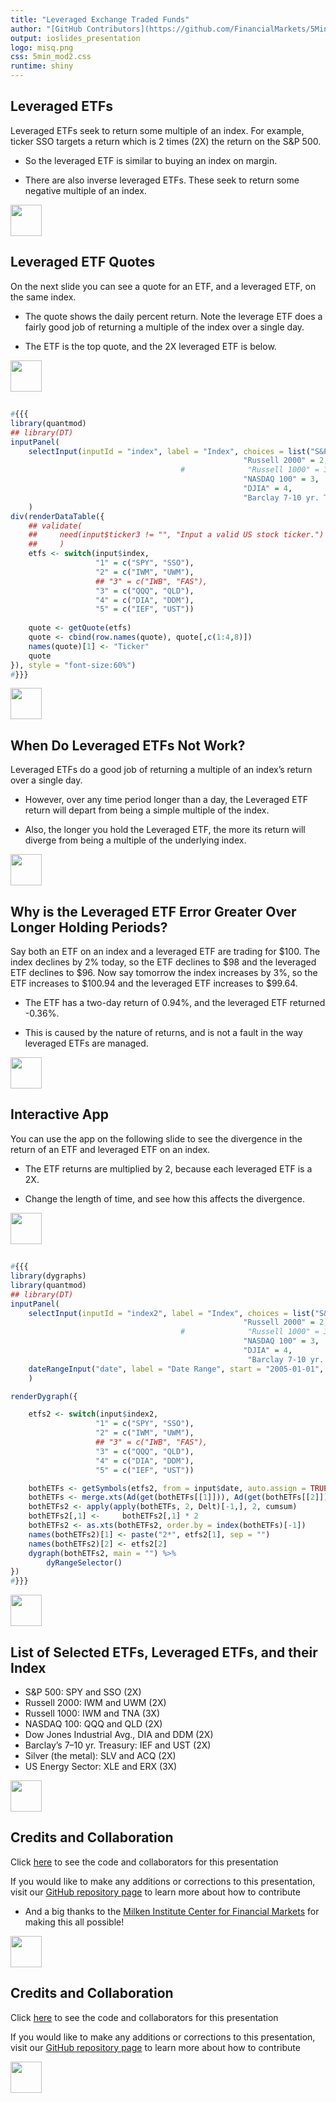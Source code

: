 ```yaml
---
title: "Leveraged Exchange Traded Funds"
author: "[GitHub Contributors](https://github.com/FinancialMarkets/5MinuteFinance/graphs/contributors)"
output: ioslides_presentation
logo: misq.png
css: 5min_mod2.css
runtime: shiny
---
```




## Leveraged ETFs

Leveraged ETFs seek to return some multiple of an index.  For example, ticker SSO targets a return which is 2 times (2X) the return on the S&P 500.

-  So the leveraged ETF is similar to buying an index on margin.

-  There are also inverse leveraged ETFs.  These seek to return some negative multiple of an index.

<div class="MIfooter"><img src="mi.png" style="height:50px;"></div> 

## Leveraged ETF Quotes

On the next slide you can see a quote for an ETF, and a leveraged ETF, on the same index.

-  The quote shows the daily percent return.  Note the leverage ETF does a fairly good job of returning a multiple of the index over a single day.

-  The ETF is the top quote, and the 2X leveraged ETF is below.

<div class="MIfooter"><img src="mi.png" style="height:50px;"></div> 

##

```r
#{{{
library(quantmod)
## library(DT)
inputPanel(
    selectInput(inputId = "index", label = "Index", choices = list("S&P 500" = 1,
                                                    "Russell 2000" = 2,
                                      #              "Russell 1000" = 3, it is a 3x
                                                    "NASDAQ 100" = 3,
                                                    "DJIA" = 4,
                                                    "Barclay 7-10 yr. Treas." = 5), selected = "S&P 500")
    )
div(renderDataTable({
    ## validate(
    ##     need(input$ticker3 != "", "Input a valid US stock ticker.")
    ##     )
    etfs <- switch(input$index,
                   "1" = c("SPY", "SSO"),
                   "2" = c("IWM", "UWM"),
                   ## "3" = c("IWB", "FAS"),
                   "3" = c("QQQ", "QLD"),
                   "4" = c("DIA", "DDM"),
                   "5" = c("IEF", "UST"))
                   
    quote <- getQuote(etfs)
    quote <- cbind(row.names(quote), quote[,c(1:4,8)])
    names(quote)[1] <- "Ticker"
    quote
}), style = "font-size:60%")
#}}}
```

<div class="MIfooter"><img src="mi.png" style="height:50px;"></div> 

## When Do Leveraged ETFs Not Work?

Leveraged ETFs do a good job of returning a multiple of an index's return over a single day.

-  However, over any time period longer than a day, the Leveraged ETF return will depart from being a simple multiple of the index.

-  Also, the longer you hold the Leveraged ETF, the more its return will diverge from being a multiple of the underlying index.

<div class="MIfooter"><img src="mi.png" style="height:50px;"></div> 

## Why is the Leveraged ETF Error Greater Over Longer Holding Periods?

Say both an ETF on an index and a leveraged ETF are trading for $100.  The index declines by 2% today, so the ETF declines to $98 and the leveraged ETF declines to $96.  Now say tomorrow the index increases by 3%, so the ETF increases to $100.94 and the leveraged ETF increases to $99.64.

-  The ETF has a two-day return of 0.94%, and the leveraged ETF returned -0.36%.

-  This is caused by the nature of returns, and is not a fault in the way leveraged ETFs are managed. 

<div class="MIfooter"><img src="mi.png" style="height:50px;"></div> 

## Interactive App

You can use the app on the following slide to see the divergence in the return of an ETF and leveraged ETF on an index.

-  The ETF returns are multiplied by 2, because each leveraged ETF is a 2X.

-  Change the length of time, and see how this affects the divergence.

<div class="MIfooter"><img src="mi.png" style="height:50px;"></div> 

##

```r
#{{{
library(dygraphs)
library(quantmod)
## library(DT)
inputPanel(
    selectInput(inputId = "index2", label = "Index", choices = list("S&P 500" = 1,
                                                    "Russell 2000" = 2,
                                      #              "Russell 1000" = 3, it is a 3x
                                                    "NASDAQ 100" = 3,
                                                    "DJIA" = 4,
                                                     "Barclay 7-10 yr. Treas." = 5), selected = "S&P 500"),
    dateRangeInput("date", label = "Date Range", start = "2005-01-01", end = Sys.Date())
    )

renderDygraph({

    etfs2 <- switch(input$index2,
                   "1" = c("SPY", "SSO"),
                   "2" = c("IWM", "UWM"),
                   ## "3" = c("IWB", "FAS"),
                   "3" = c("QQQ", "QLD"),
                   "4" = c("DIA", "DDM"),
                   "5" = c("IEF", "UST"))

    bothETFs <- getSymbols(etfs2, from = input$date, auto.assign = TRUE)
    bothETFs <- merge.xts(Ad(get(bothETFs[[1]])), Ad(get(bothETFs[[2]])), join = "inner")
    bothETFs2 <- apply(apply(bothETFs, 2, Delt)[-1,], 2, cumsum)
    bothETFs2[,1] <-     bothETFs2[,1] * 2
    bothETFs2 <- as.xts(bothETFs2, order.by = index(bothETFs)[-1])
    names(bothETFs2)[1] <- paste("2*", etfs2[1], sep = "")
    names(bothETFs2)[2] <- etfs2[2]
    dygraph(bothETFs2, main = "") %>%
        dyRangeSelector()
})
#}}}
```

<div class="MIfooter"><img src="mi.png" style="height:50px;"></div> 

## List of Selected ETFs, Leveraged ETFs, and their Index

- S&P 500: SPY and SSO (2X)
- Russell 2000: IWM and UWM (2X)
- Russell 1000: IWM and TNA (3X)
- NASDAQ 100: QQQ and QLD (2X)
- Dow Jones Industrial Avg., DIA and DDM (2X)
- Barclay's 7--10 yr. Treasury: IEF and UST (2X)
- Silver (the metal): SLV and ACQ (2X)
- US Energy Sector: XLE and ERX (3X)

<div class="MIfooter"><img src="mi.png" style="height:50px;"></div> 

<!---
old stock plot with technical analysis

## 

```r
#{{{
inputPanel(
    textInput("ticker1", label = "Stock Ticker", value = "XOM"),
    dateInput(inputId = "startDate", label = "Start Date", value = "2014-06-01", min = "2008-01-01"),
    selectInput(inputId = "study", label = "Technical Indicator", choices = list("Bollinger Bands" = 1,
                                                                  "Moving Average" = 2,
                                                                  "Directional Movement Index" = 3,
                                                                  "Relative Strength Index" = 4,
                                                                  "MACD" = 5), selected = 1)        
                                        #         ),
    )
                                        #               mainPanel(
renderPlot({
    library(quantmod)
    ## valdate tickers ----
    validate(
        need(input$ticker1 != "", "Input a valid US stock ticker.")
        )

    stock <- getSymbols(input$ticker1, src = "google", auto.assign = FALSE)
    stock <- stock[paste(input$startDate, "/", sep = "")]

    if(input$study == 1){
        chartSeries(stock, theme = "white", name = ""); addBBands()
    } else {
        if(input$study == 2) {
            chartSeries(stock, theme = "white", name = ""); addSMA()
        } else {
            if(input$study == 3) {
                chartSeries(stock, theme = "white", name = ""); addADX()
            } else {
                if(input$study == 4) {
                    chartSeries(stock, theme = "white", name = ""); addRSI()
                } else {
                    chartSeries(stock, theme = "white", name = ""); addMACD()
                }
            }
        }
    }

})
#}}}
```
-->
## Credits and Collaboration

Click [here](https://github.com/FinancialMarkets/5MinuteFinance/blob/master/Equity/leveragedETFs/leveragedETFs.Rmd) to see the code and collaborators for this presentation

If you would like to make any additions or corrections to this presentation, visit our [GitHub repository page](https://github.com/FinancialMarkets/5MinuteFinance#how-to-contribute) to learn more about how to contribute

- And a big thanks to the [Milken Institute Center for Financial Markets](http://www.milkeninstitute.org/centers/markets) for making this all possible!


<div class="MIfooter"><img src="mi.png" style="height:50px;"></div> 

## Credits and Collaboration

Click [here](https://github.com/FinancialMarkets/5MinuteFinance/blob/master/Corporate_Finance/TVM_Single_CFs/TVM_Single_CFs.Rmd) to see the code and collaborators for this presentation

If you would like to make any additions or corrections to this presentation, visit our [GitHub repository page](https://github.com/FinancialMarkets/5MinuteFinance#how-to-contribute) to learn more about how to contribute

<div class="MIfooter"><img src="mi.png" style="height:50px;"></div> 
